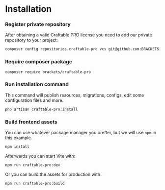 
# Installation

<div className="steps-container">

### Register private repository

After obtaining a valid Craftable PRO license you need to add our private repository to your project:

```bash
composer config repositories.craftable-pro vcs git@github.com:BRACKETS-by-TRIAD/craftable-pro.git
```

### Require composer package

```bash
composer require brackets/craftable-pro
```

### Run installation command

This command will publish resources, migrations, configs, edit some configuration files and more.

```bash
php artisan craftable-pro:install
```

### Build frontend assets

You can use whatever package manager you preffer, but we will use `npm` in this example.

```bash
npm install
```

Afterwards you can start Vite with:

```bash
npm run craftable-pro:dev
```

Or you can build the assets for production with:

```bash
npm run craftable-pro:build
```

</div>
